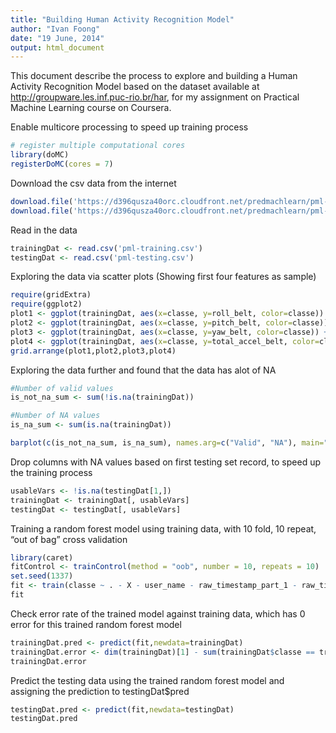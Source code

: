 ```yaml
---
title: "Building Human Activity Recognition Model"
author: "Ivan Foong"
date: "19 June, 2014"
output: html_document
---
```


This document describe the process to explore and building a Human Activity Recognition Model based on the dataset available at <http://groupware.les.inf.puc-rio.br/har>, for my assignment on Practical Machine Learning course on Coursera.

Enable multicore processing to speed up training process

```r
# register multiple computational cores
library(doMC)
registerDoMC(cores = 7)
```

Download the csv data from the internet

```r
download.file('https://d396qusza40orc.cloudfront.net/predmachlearn/pml-training.csv','pml-training.csv','curl')
download.file('https://d396qusza40orc.cloudfront.net/predmachlearn/pml-testing.csv','pml-testing.csv','curl')
```

Read in the data

```r
trainingDat <- read.csv('pml-training.csv')
testingDat <- read.csv('pml-testing.csv')
```

Exploring the data via scatter plots (Showing first four features as sample)

```r
require(gridExtra)
require(ggplot2)
plot1 <- ggplot(trainingDat, aes(x=classe, y=roll_belt, color=classe)) + geom_point(shape=1)
plot2 <- ggplot(trainingDat, aes(x=classe, y=pitch_belt, color=classe)) + geom_point(shape=1)
plot3 <- ggplot(trainingDat, aes(x=classe, y=yaw_belt, color=classe)) + geom_point(shape=1)
plot4 <- ggplot(trainingDat, aes(x=classe, y=total_accel_belt, color=classe)) + geom_point(shape=1)
grid.arrange(plot1,plot2,plot3,plot4)
```


Exploring the data further and found that the data has alot of NA

```r
#Number of valid values
is_not_na_sum <- sum(!is.na(trainingDat))

#Number of NA values
is_na_sum <- sum(is.na(trainingDat))

barplot(c(is_not_na_sum, is_na_sum), names.arg=c("Valid", "NA"), main="Valid vs NA values count for testing data")
```


Drop columns with NA values based on first testing set record, to speed up the training process

```r
usableVars <- !is.na(testingDat[1,])
trainingDat <- trainingDat[, usableVars]
testingDat <- testingDat[, usableVars]
```


Training a random forest model using training data, with 10 fold, 10 repeat, "out of bag" cross validation

```r
library(caret)
fitControl <- trainControl(method = "oob", number = 10, repeats = 10)
set.seed(1337)
fit <- train(classe ~ . - X - user_name - raw_timestamp_part_1 - raw_timestamp_part_2 - cvtd_timestamp - new_window - num_window, data = trainingDat, method = "rf", trControl = fitControl, verbose = FALSE)
fit
```


Check error rate of the trained model against training data, which has 0 error for this trained random forest model

```r
trainingDat.pred <- predict(fit,newdata=trainingDat)
trainingDat.error <- dim(trainingDat)[1] - sum(trainingDat$classe == trainingDat.pred)
trainingDat.error
```

Predict the testing data using the trained random forest model and assigning the prediction to testingDat$pred

```r
testingDat.pred <- predict(fit,newdata=testingDat)
testingDat.pred
```

